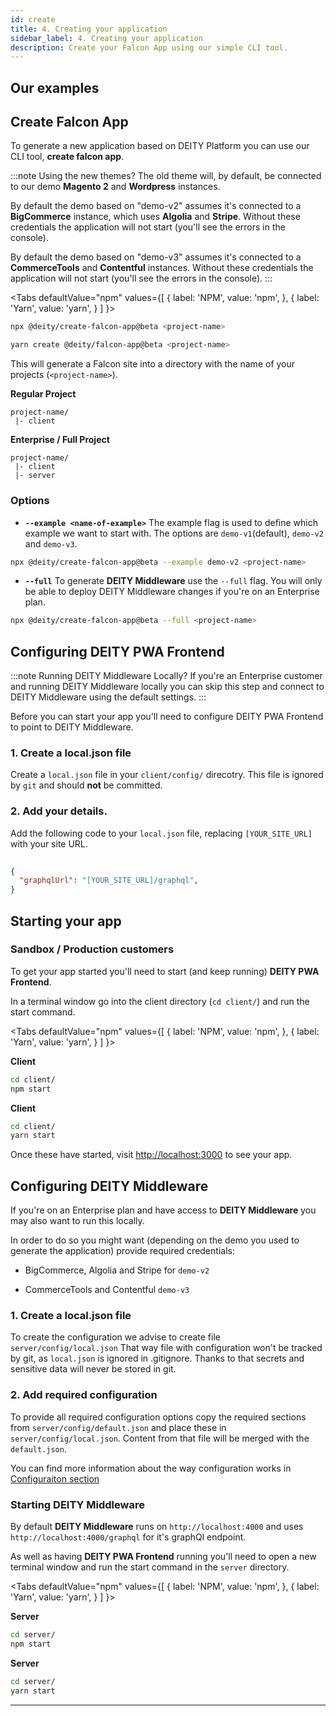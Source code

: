 ```yaml
---
id: create
title: 4. Creating your application
sidebar_label: 4. Creating your application
description: Create your Falcon App using our simple CLI tool.
---
```


## Our examples


<Examples />

## Create Falcon App

To generate a new application based on DEITY Platform you can use our CLI tool, **create falcon app**.

:::note Using the new themes?
The old theme will, by default, be connected to our demo **Magento 2** and **Wordpress** instances.

By default the demo based on "demo-v2" assumes it's connected to a **BigCommerce** instance, which uses **Algolia** and **Stripe**. Without these credentials the application will not start (you'll see the errors in the console). 

By default the demo based on "demo-v3" assumes it's connected to a **CommerceTools** and **Contentful** instances. Without these credentials the application will not start (you'll see the errors in the console). 
:::


<Tabs
  defaultValue="npm"
  values={[
    { label: 'NPM', value: 'npm', },
    { label: 'Yarn', value: 'yarn', }
  ]
}>
<TabItem value="npm">

```bash
npx @deity/create-falcon-app@beta <project-name>
```

</TabItem>
<TabItem value="yarn">

```bash
yarn create @deity/falcon-app@beta <project-name>
```

</TabItem>
</Tabs>

This will generate a Falcon site into a directory with the name of your projects (`<project-name>`).

**Regular Project** 
```
project-name/
 |- client
```

**Enterprise / Full Project** 
```
project-name/
 |- client
 |- server
```

### Options

- **`--example <name-of-example>`** The example flag is used to define which example we want to start with. The options are `demo-v1`(default), `demo-v2` and `demo-v3`.

```bash
npx @deity/create-falcon-app@beta --example demo-v2 <project-name>
```

- **`--full`** To generate **DEITY Middleware** use the `--full` flag. You will only be able to deploy DEITY Middleware changes if you're on an Enterprise plan.


```bash
npx @deity/create-falcon-app@beta --full <project-name>
```

## Configuring DEITY PWA Frontend

:::note Running DEITY Middleware Locally?
If you're an Enterprise customer and running DEITY Middleware locally you can skip this step and connect to DEITY Middleware using the default settings.
:::

Before you can start your app you'll need to configure DEITY PWA Frontend to point to DEITY Middleware. 

### 1. Create a local.json file

Create a `local.json` file in your `client/config/` direcotry. This file is ignored by `git` and should **not** be committed. 

### 2. Add your details.

Add the following code to your `local.json` file, replacing `[YOUR_SITE_URL]` with your site URL.

```json
  
{
  "graphqlUrl": "[YOUR_SITE_URL]/graphql",
}
```

## Starting your app

### Sandbox / Production customers

To get your app started you'll need to start (and keep running) **DEITY PWA Frontend**.

In a terminal window go into the client directory (`cd client/`) and run the start command.

<Tabs
  defaultValue="npm"
  values={[
    { label: 'NPM', value: 'npm', },
    { label: 'Yarn', value: 'yarn', }
  ]
}>
<TabItem value="npm">

**Client**
```bash
cd client/
npm start
```

</TabItem>
<TabItem value="yarn">

**Client**
```bash
cd client/
yarn start
```

</TabItem>
</Tabs>

Once these have started, visit <a href="http://localhost:3000" target="_blank" rel="noreferrer noopener">http://localhost:3000</a> to see your app.

## Configuring DEITY Middleware

If you're on an Enterprise plan and have access to **DEITY Middleware** you may also want to run this locally. 

In order to do so you might want (depending on the demo you used to generate the application) provide required credentials:

- BigCommerce, Algolia and Stripe for `demo-v2`

- CommerceTools and Contentful `demo-v3`

###  1. Create a local.json file

To create the configuration we advise to create file `server/config/local.json`
That way file with configuration won't be tracked by git, as `local.json` is ignored in .gitignore. Thanks to that secrets and sensitive data will never be stored in git.

### 2. Add required configuration

To provide all required configuration options copy the required sections from `server/config/default.json` and place these in `server/config/local.json`. Content from that file will be merged with the `default.json`. 

You can find more information about the way configuration works in [Configuraiton section](../server-v3/configuration)

### Starting DEITY Middleware

By default **DEITY Middleware** runs on `http://localhost:4000` and uses `http://localhost:4000/graphql` for it's graphQl endpoint.

As well as having **DEITY PWA Frontend** running you'll need to open a new terminal window and run the start command in the `server` directory.

<Tabs
  defaultValue="npm"
  values={[
    { label: 'NPM', value: 'npm', },
    { label: 'Yarn', value: 'yarn', }
  ]
}>
<TabItem value="npm">

**Server**
```bash
cd server/
npm start
```

</TabItem>
<TabItem value="yarn">

**Server**
```bash
cd server/
yarn start
```

</TabItem>
</Tabs>

---
